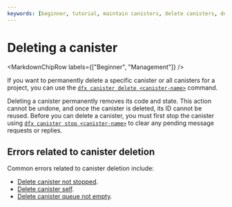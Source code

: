 ```yaml
---
keywords: [beginner, tutorial, maintain canisters, delete canisters, delete]
---
```



# Deleting a canister

<MarkdownChipRow labels={["Beginner", "Management"]} />

If you want to permanently delete a specific <GlossaryTooltip>canister</GlossaryTooltip> or all canisters for a project, you can use the [`dfx canister delete <canister-name>`](/docs/building-apps/developer-tools/dfx/dfx-canister#dfx-canister-delete) command.

Deleting a canister permanently removes its code and state. This action cannot be undone, and once the canister is deleted, its ID cannot be reused. Before you can delete a canister, you must first stop the canister using [`dfx canister stop <canister-name>`](/docs/building-apps/developer-tools/dfx/dfx-canister#dfx-canister-stop) to clear any pending message requests or replies.

## Errors related to canister deletion

Common errors related to canister deletion include:

- [Delete canister not stopped](/docs/references/execution-errors#delete-canister-not-stopped).
- [Delete canister self](/docs/references/execution-errors#delete-canister-self).
- [Delete canister queue not empty](/docs/references/execution-errors#delete-canister-queue-not-empty).